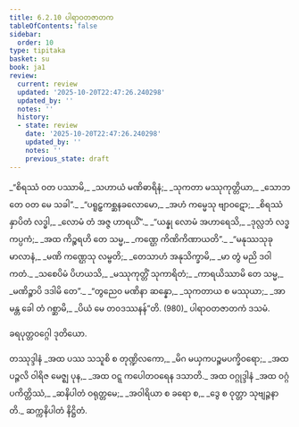 ```yaml
---
title: 6.2.10 ပါရာဝတဇာတက
tableOfContents: false
sidebar:
  order: 10
type: tipitaka
basket: su
book: ja1
review:
  current: review
  updated: '2025-10-20T22:47:26.240298'
  updated_by: ''
  notes: ''
  history:
  - state: review
    date: '2025-10-20T22:47:26.240298'
    updated_by: ''
    notes: ''
    previous_state: draft
---
```



<DynamicBreadcrumb />


<ReviewStatus review={frontmatter.review} showDetails={true} />

<HypothesisAnnotation frontmatter={frontmatter} />

<Division number="135" book="ja1" e="ch" v="22" p="153">

<Paragraph number="1473" type="verses" book="ja1">
_“စိရဿံ ဝတ ပဿာမိ,_  
_သဟာယံ မဏိဓာရိနံ;_  
_သုကတာ မဿုကုတ္တိယာ,_  
_သောဘတေ ဝတ မေ သခါ”._  

</Paragraph>

</Division>
<Division number="136" book="ja1" e="ch" v="22" p="154">

<Paragraph number="1474" type="verses" book="ja1">
_“ပရူဠှကစ္ဆနခလောမော,_  
_အဟံ ကမ္မေသု ဗျာဝဋော;_  
_စိရဿံ နှာပိတံ လဒ္ဓါ,_  
_လောမံ တံ အဇ္ဇ ဟာရယိံ”._  

</Paragraph>

</Division>
<Division number="137" book="ja1" e="ch" v="22" p="154">

<Paragraph number="1475" type="verses" book="ja1">
_“ယန္နု လောမံ အဟာရေသိ,_  
_ဒုလ္လဘံ လဒ္ဓ ကပ္ပကံ;_  
_အထ ကိဉ္စရဟိ တေ သမ္မ,_  
_ကဏ္ဌေ ကိဏိကိဏာယတိ”._  

</Paragraph>

</Division>
<Division number="138" book="ja1" e="ch" v="22" p="154">

<Paragraph number="1476" type="verses" book="ja1">
_“မနုဿသုခုမာလာနံ,_  
_မဏိ ကဏ္ဌေသု လမ္ဗတိ;_  
_တေသာဟံ အနုသိက္ခာမိ,_  
_မာ တွံ မညိ ဒဝါ ကတံ._  

</Paragraph>

</Division>
<Division number="139" book="ja1" e="ch" v="22" p="154">

<Paragraph number="1477" type="verses" book="ja1">
_သစေပိမံ ပိဟယသိ,_  
_မဿုကုတ္တိံ သုကာရိတံ;_  
_ကာရယိဿာမိ တေ သမ္မ,_  
_မဏိဉ္စာပိ ဒဒါမိ တေ”._  

</Paragraph>

</Division>
<Division number="140" book="ja1" e="ch" v="22" p="154">

<Paragraph number="1478" type="verses" book="ja1">
_“တွညေဝ မဏိနာ ဆန္နော,_  
_သုကတာယ စ မဿုယာ;_  
_အာမန္တ ခေါ တံ ဂစ္ဆာမိ,_  
_ပိယံ မေ တဝဒဿနန်”တိ. (980)_  


</Paragraph>
</Division>

<Paragraph number="1479" type="center" book="ja1">
ပါရာဝတဇာတကံ ဒသမံ.

  
ခရပုတ္တဝဂ္ဂေါ ဒုတိယော.



</Paragraph>

<Paragraph number="1480" type="center" book="ja1">
တဿုဒ္ဒါနံ


</Paragraph>

<Paragraph number="1481" type="verses" book="ja1">
_အထ ပဿ သသူစိ စ တုဏ္ဍိလကော,_  
_မိဂ မယှကပဉ္စမပက္ခိဝရော;_  
_အထ ပဉ္ဇလိ ဝါရိဇ မေဇ္ဈ ပုန,_  
_အထ ဝဋ္ဋ ကပေါတဝရေန ဒသာတိ._  


</Paragraph>

<Paragraph number="1482" type="center" book="ja1">
အထ ဝဂ္ဂုဒ္ဒါနံ


</Paragraph>

<Paragraph number="1483" type="verses" book="ja1">
_အထ ဝဂ္ဂံ ပကိတ္တိဿံ,_  
_ဆနိပါတံ ဝရုတ္တမေ;_  
_အဝါရိယာ စ ခရော စ,_  
_ဒွေ စ ဝုတ္တာ သုဗျဉ္ဇနာတိ._  


</Paragraph>

<Paragraph number="1484" type="center" book="ja1">
ဆက္ကနိပါတံ နိဋ္ဌိတံ.
</Paragraph>